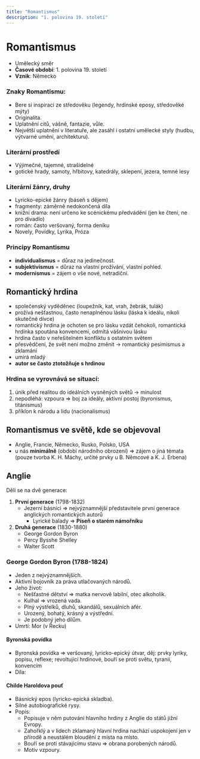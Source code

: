 ```yaml
---
title: "Romantismus"
description: "1. polovina 19. století"
---
```


# Romantismus
- Umělecký směr
- **Časové období**: 1. polovina 19. století
- **Vznik**: Německo

### Znaky Romantismu:
- Bere si inspiraci ze středověku (legendy, hrdinské eposy, středověké mýty)
- Originalita.
- Uplatnění citů, vášně, fantazie, vůle.
- Největší uplatnění v literatuře, ale zasáhl i ostatní umělecké styly (hudbu, výtvarné umění, architekturu).

### Literární prostředí
- Výjimečné, tajemné, strašidelné
- gotické hrady, samoty, hřbitovy, katedrály, sklepení, jezera, temné lesy

### Literární žánry, druhy
- Lyricko-epické žánry (báseň s dějem)
- fragmenty: záměrně nedokončená díla
- knižní drama: není určeno ke scénickému předvádění (jen ke čtení, ne pro divadlo)
- román: často veršovaný, forma deníku
- Novely, Povídky, Lyrika, Próza

### Principy Romantismu
- **individualismus** = důraz na jedinečnost.
- **subjektivismus** = důraz na vlastní prožívání, vlastní pohled.
- **modernismus** = zájem o vše nové, netradiční.

## Romantický hrdina
- společenský vyděděnec (loupežník, kat, vrah, žebrák, tulák)
- prožívá nešťastnou, často nenaplněnou lásku (láska k ideálu, nikoli skutečné dívce)
- romantický hrdina je ochoten se pro lásku vzdát čehokoli, romantická hrdinka spoutána konvencemi, odmítá vášnivou lásku 
- hrdina často v neřešitelném konfliktu s ostatním světem
- přesvědčení, že svět není možno změnit → romantický pesimismus a zklamání
- umírá mladý
- **autor se často ztotožňuje s hrdinou**

### Hrdina se vyrovnává se situací:
1. únik před realitou do ideálních vysněných světů → minulost 
2. nepodléhá: vzpoura => boj za ideály, aktivní postoj (byronismus, titánismus)
3. příklon k národu a lidu (nacionalismus)

## Romantismus ve světě, kde se objevoval
- Anglie, Francie, Německo, Rusko, Polsko, USA
- u nás **minimálně** (období národního obrození) => zájem o jiná témata (pouze tvorba K. H. Máchy, určité prvky u B. Němcové a K. J. Erbena)

## Anglie
Dělí se na dvě generace:
1. **První generace** (1798-1832)
    - Jezerní básníci => nejvýznamnější představitele první generace anglických romantických autorů
        - Lyrické balady => **Píseň o starém námořníku** 
2. **Druhá generace** (1830-1880)
    - George Gordon Byron
    - Percy Bysshe Shelley
    - Walter Scott 

### George Gordon Byron (1788-1824)
- Jeden z nejvýznamnějších.
- Aktivní bojovník za práva utlačovaných národů.
- Jeho život:
    - Nešťastné dětství => matka nervově labilní, otec alkoholik.
    - Kulhal => vrozená vada.
    - Plný výstřelků, dluhů, skandálů, sexuálních afér.
    - Urozený, bohatý, krásný a výstřední.
    - Je podobný jeho dílům.
- Umrtí: Mor (v Řecku)
#### Byronská povídka
- Byronská povídka => veršovaný, lyricko-epický útvar, děj: prvky lyriky, popisu, reflexe; revoltující hrdinové, bouří se proti světu, tyranii, konvencím
- Díla: 

#### Childe Haroldova pouť
- Básnický epos (lyricko-epická skladba).
- Silné autobiografické rysy.
- Popis:
    - Popisuje v něm putování hlavního hrdiny z Anglie do států jižní Evropy.
    - Zahořklý a v lidech zklamaný hlavní hrdina nachází uspokojení jen v přírodě a neustálém bloudění z místa na místo.
    - Bouří se proti stávajícímu stavu => obrana porobených národů.
    - Motiv vzpoury.


